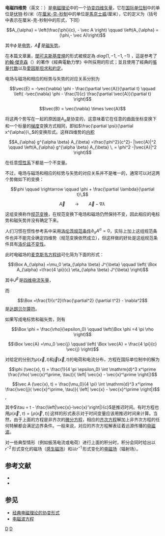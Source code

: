 {{NoteTA|G1=物理学}}
'''电磁四维势'''（英文：{{lang|en|Electromagnetic four-potential}}）是[[电磁理论|电磁理论]]中的一个[[协变|协变]][[四维矢量|四维矢量]]，它在[[国际单位制|国际单位制]]中的单位是[[伏特|伏特]]·秒/米（在[[厘米-克-秒制|厘米-克-秒制]]中的单位是[[馬克士威（單位）|馬克士威]]/厘米），它的定义为（括号中表示在厘米-克-秒制中的形式，下同）

:<math>A_{\alpha} = \left(\frac{\phi}{c}, - \vec A \right) \qquad \left(A_{\alpha} = (\phi,-  \vec A)\right)</math>

其中<math>\phi\,</math>是[[电势|电势]]，<math>\vec A\,</math>是[[磁矢势|磁矢势]]。

在本篇文章裏，[[閔可夫斯基度規|閔可夫斯基度規]]的形式被規定為 <math>diag(1, -1, -1, -1)</math> ，這是参考了[[約翰·傑克森|約翰·傑克森]]（{{lang|en|John D. Jackson}}）的著作《經典電動力學》中所採用的形式；並且使用了經典的[[張量代数|張量代数]]以及[[愛因斯坦求和約定|愛因斯坦求和約定]]。

电场与磁场和相应的标势与矢势的对应关系分别为

:<math>\vec{E} = -\vec{\nabla} \phi - \frac{\partial \vec{A}}{\partial t}   \qquad   \left( -\vec{\nabla} \phi - \frac{1}{c} \frac{\partial \vec{A}}{\partial t} \right) </math>
:<math>\vec{B} = \vec{\nabla} \times \vec{A} </math>

将这两个势写在一起的原因是<math>A_{\alpha}</math>是协变的，这意味着它在任意的曲面坐标变换下和一个标量的[[梯度|梯度]]变换方式相同，即如<math>\frac{\partial \psi}{\partial x^{\alpha}}\,,</math>的变换形式。这样四维势的[[内积|内积]]

:<math>A_{\alpha} g^{\alpha \beta} A_{\beta} =\frac{\phi^2}{c^2}-  |\vec{A}|^2 \qquad  \left(A_{\alpha} g^{\alpha \beta} A_{\beta} \, = \phi^2 -|\vec{A}|^2 \right) </math> 

在任意[[惯性系|惯性系]]下都是一个不变量。

不过，电场与磁场和相应的标势与矢势的对应关系并不是唯一的，通常可以对这两个势做如下的变换：

:<math>\phi \qquad \rightarrow \qquad \phi + \frac{\partial \lambda}{\partial t}\,</math>
:<math>\vec{A} \qquad \rightarrow \qquad \vec{A} - \nabla \lambda\,</math>

这组变换称作[[规范变换|规范变换]]，在规范变换下电场和磁场仍然保持不变，因此相应的电标势和磁矢势并没有确定下来。

人们习惯在惯性参考系中采用[[洛伦茨规范条件|洛伦茨规范条件]]<math>\partial_{\alpha} A^{\alpha} = 0</math>，实际上加上这组规范条件也并不能完全确定四维势（规范变换依然成立），但这样做的好处是这组规范条件具有[[洛伦兹不变性|洛伦兹不变性]]。

此时电磁场的[[麦克斯韦方程组|麦克斯韦方程组]]可化简为下面的形式：

:<math>\Box A_{\alpha} =\mu_0 \eta_{\alpha \beta} J^{\beta}   \qquad   \left( \Box A_{\alpha} =\frac{4 \pi}{c} \eta_{\alpha \beta} J^{\beta} \right)</math>

其中<math>J^{\beta} \,</math>是[[四维电流矢量|四维电流矢量]]，

而
:<math>\Box =\frac{1}{c^2}\frac{\partial^2} {\partial t^2} -   \nabla^2</math>是[[达朗贝尔算符|达朗贝尔算符]]。

如果写成电标势和磁矢势，则有

:<math>\Box \phi = \frac{\rho}{\epsilon_0}    \qquad   \left(\Box \phi =4 \pi \rho \right)</math> 

:<math>\Box \vec{A} =\mu_0 \vec{j}   \qquad   \left( \Box \vec{A} = \frac{4 \pi}{c} \vec{j} \right) </math>

对给定的分别为<math>\rho(\vec{x},t)</math>和<math>\vec{j}(\vec{x},t)</math>的电荷和电流分布，方程在国际单位制中的解为

:<math>\phi (\vec{x}, t) = \frac{1}{4 \pi \epsilon_0} \int \mathrm{d}^3 x^\prime \frac{\rho( \vec{x}^\prime, \tau)}{ \left| \vec{x} - \vec{x}^\prime \right|}</math>

:<math>\vec A (\vec{x}, t) = \frac{\mu_0}{4 \pi} \int \mathrm{d}^3 x^\prime \frac{\vec{j}( \vec{x}^\prime, \tau)}{ \left| \vec{x} - \vec{x}^\prime \right|}</math>,

其中<math>\tau = t - \frac{\left|\vec{x}-\vec{x}'\right|}{c}</math>是推迟时间。有时方程也用<math>\rho(\vec{x}',\tau)=[\rho(\vec{x}',t)]\,</math>这样的形式表示对于时间变量应该用推迟时间来计算。当然，由于上面的方程是非齐次的[[微分方程|微分方程]]，相应的[[齐次微分方程|齐次方程]]解加上非齐次方程的任何特解都会满足边界条件。一般来说，对应的齐次方程解表征着远源传播的[[电磁波|电磁波]]。

对一些典型情形（例如振荡电流或电荷）进行上面的积分时，积分会同时给出以<math> r^{-2} \,</math>形式变化的磁场（[[感生磁场|感生磁场]]）和以<math> r^{-1} \,</math>形式变化的[[电磁场|电磁场]]（辐射场）。

== 参考文献 ==
* {{lang|en|{{cite book | author = Rindler, Wolfgang | title=Introduction to Special Relativity (2nd)| url = https://archive.org/details/introductiontosp0000rind | location= Oxford | publisher=Oxford University Press | year=1991 | isbn=0-19-853952-5}}}}
* {{lang|en|{{cite book | author = Jackson, J D | title=Classical Electrodynamics (3rd) | location =New York | publisher=Wiley | year = 1999 | id=ISBN 0-471-30932-X }}}}

== 参见 ==

* [[经典电磁理论的协变形式|经典电磁理论的协变形式]]
* [[电磁波方程|电磁波方程]]

{{电磁学}}
[[Category:相对论|D]]
[[Category:电磁学|D]]